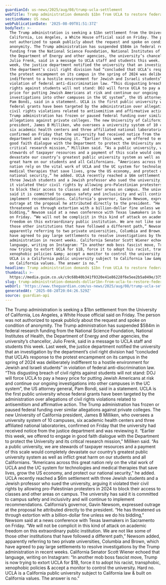 ```yaml
---
guardianId: us-news/2025/aug/08/trump-ucla-settlement
webTitle: Trump administration demands $1bn from UCLA to restore federal funding
sectionName: US news
webPublicationDate: '2025-08-09T01:51:37Z'
bodyText: >-
  The Trump administration is seeking a $1bn settlement from the University of
  California, Los Angeles, a White House official said on Friday. The person was
  not authorized to speak publicly about the request and spoke on condition of
  anonymity. The Trump administration has suspended $584m in federal research
  funding from the National Science Foundation, National Institutes of Health,
  the Department of Energy and other agencies, the university’s chancellor,
  Julio Frenk, said in a message to UCLA staff and students this week. Last
  week, the justice department notified the university that an investigation by
  the department’s civil right division had “concluded that UCLA’s response to
  the protest encampment on its campus in the spring of 2024 was deliberately
  indifferent to a hostile environment for Jewish and Israeli students” in
  violation of federal anti-discrimination law. “This disgusting breach of civil
  rights against students will not stand: DOJ will force UCLA to pay a heavy
  price for putting Jewish Americans at risk and continue our ongoing
  investigations into other campuses in the UC system”, the US attorney general,
  Pam Bondi, said in a statement. UCLA is the first public university whose
  federal grants have been targeted by the administration over allegations of
  civil rights violations related to antisemitism and affirmative action. The
  Trump administration has frozen or paused federal funding over similar
  allegations against private colleges. The new University of California
  president, James B Milliken, who oversees a university system of 10 campuses,
  six academic health centers and three affiliated national laboratories,
  confirmed on Friday that the university had received notice from the justice
  department and was reviewing it. “Earlier this week, we offered to engage in
  good faith dialogue with the Department to protect the University and its
  critical research mission,” Milliken said. “As a public university, we are
  stewards of taxpayer resources and a payment of this scale would completely
  devastate our country’s greatest public university system as well as inflict
  great harm on our students and all Californians. “Americans across this great
  nation rely on the vital work of UCLA and the UC system for technologies and
  medical therapies that save lives, grow the US economy, and protect our
  national security,” he added. UCLA recently reached a $6m settlement with
  three Jewish students and a Jewish professor who sued the university, arguing
  it violated their civil rights by allowing pro-Palestinian protesters in 2024
  to block their access to classes and other areas on campus. The university has
  said it is committed to campus safety and inclusivity and will continue to
  implement recommendations. California’s governor, Gavin Newsom, expressed
  outrage at the proposal he attributed directly to the president. “He has
  threatened us through extortion with a billion-dollar fine unless we do his
  bidding,” Newsom said at a news conference with Texas lawmakers in Sacramento
  on Friday. “We will not be complicit in this kind of attack on academic
  freedom on this extraordinary public institution. We are not like some of
  those other institutions that have followed a different path,” Newsom added,
  apparently referring to two private universities, Columbia and Brown, which
  have agreed to pay large settlements to resolve investigations by the Trump
  administration in recent weeks. California Senator Scott Wiener echoed that
  language, writing on Instagram: “In another mob boss fascist move, Trump is
  now trying to extort UCLA for $1B, force it to adopt his racist, transphobic,
  xenophobic policies &amp; accept a monitor to control the university. Hard no.
  UCLA is a California public university subject to California law &amp; built
  on California values. The answer is no.”
headline: Trump administration demands $1bn from UCLA to restore federal funding
thumbnail: >-
  https://media.guim.co.uk/c9c68b40b341f9320e41e86228f6e5ee2b5a049e/375_0_4435_3549/500.jpg
slug: trump-administration-demands-dollar1bn-from-ucla-to-restore-federal-funding
webUrl: 'https://www.theguardian.com/us-news/2025/aug/08/trump-ucla-settlement'
generatedAt: '2025-08-28T20:04:26.529Z'
source: guardian-api
---
```

The Trump administration is seeking a $1bn settlement from the University of California, Los Angeles, a White House official said on Friday. The person was not authorized to speak publicly about the request and spoke on condition of anonymity. The Trump administration has suspended $584m in federal research funding from the National Science Foundation, National Institutes of Health, the Department of Energy and other agencies, the university’s chancellor, Julio Frenk, said in a message to UCLA staff and students this week. Last week, the justice department notified the university that an investigation by the department’s civil right division had “concluded that UCLA’s response to the protest encampment on its campus in the spring of 2024 was deliberately indifferent to a hostile environment for Jewish and Israeli students” in violation of federal anti-discrimination law. “This disgusting breach of civil rights against students will not stand: DOJ will force UCLA to pay a heavy price for putting Jewish Americans at risk and continue our ongoing investigations into other campuses in the UC system”, the US attorney general, Pam Bondi, said in a statement. UCLA is the first public university whose federal grants have been targeted by the administration over allegations of civil rights violations related to antisemitism and affirmative action. The Trump administration has frozen or paused federal funding over similar allegations against private colleges. The new University of California president, James B Milliken, who oversees a university system of 10 campuses, six academic health centers and three affiliated national laboratories, confirmed on Friday that the university had received notice from the justice department and was reviewing it. “Earlier this week, we offered to engage in good faith dialogue with the Department to protect the University and its critical research mission,” Milliken said. “As a public university, we are stewards of taxpayer resources and a payment of this scale would completely devastate our country’s greatest public university system as well as inflict great harm on our students and all Californians. “Americans across this great nation rely on the vital work of UCLA and the UC system for technologies and medical therapies that save lives, grow the US economy, and protect our national security,” he added. UCLA recently reached a $6m settlement with three Jewish students and a Jewish professor who sued the university, arguing it violated their civil rights by allowing pro-Palestinian protesters in 2024 to block their access to classes and other areas on campus. The university has said it is committed to campus safety and inclusivity and will continue to implement recommendations. California’s governor, Gavin Newsom, expressed outrage at the proposal he attributed directly to the president. “He has threatened us through extortion with a billion-dollar fine unless we do his bidding,” Newsom said at a news conference with Texas lawmakers in Sacramento on Friday. “We will not be complicit in this kind of attack on academic freedom on this extraordinary public institution. We are not like some of those other institutions that have followed a different path,” Newsom added, apparently referring to two private universities, Columbia and Brown, which have agreed to pay large settlements to resolve investigations by the Trump administration in recent weeks. California Senator Scott Wiener echoed that language, writing on Instagram: “In another mob boss fascist move, Trump is now trying to extort UCLA for $1B, force it to adopt his racist, transphobic, xenophobic policies &amp; accept a monitor to control the university. Hard no. UCLA is a California public university subject to California law &amp; built on California values. The answer is no.”

